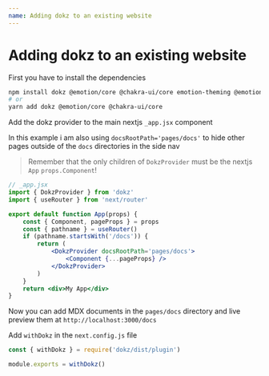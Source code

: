 ```yaml
---
name: Adding dokz to an existing website
---
```


# Adding dokz to an existing website

First you have to install the dependencies

```bash
npm install dokz @emotion/core @chakra-ui/core emotion-theming @emotion/styled
# or
yarn add dokz @emotion/core @chakra-ui/core
```

Add the dokz provider to the main nextjs `_app.jsx` component

In this example i am also using `docsRootPath='pages/docs'` to hide other pages outside of the `docs` directories in the side nav

> Remember that the only children of `DokzProvider` must be the nextjs `App` `props.Component`!

```jsx
// _app.jsx
import { DokzProvider } from 'dokz'
import { useRouter } from 'next/router'

export default function App(props) {
    const { Component, pageProps } = props
    const { pathname } = useRouter()
    if (pathname.startsWith('/docs')) {
        return (
            <DokzProvider docsRootPath='pages/docs'>
                <Component {...pageProps} />
            </DokzProvider>
        )
    }
    return <div>My App</div>
}
```

Now you can add MDX documents in the `pages/docs` directory and live preview them at `http://localhost:3000/docs`

Add `withDokz` in the `next.config.js` file

```js
const { withDokz } = require('dokz/dist/plugin')

module.exports = withDokz()
```
